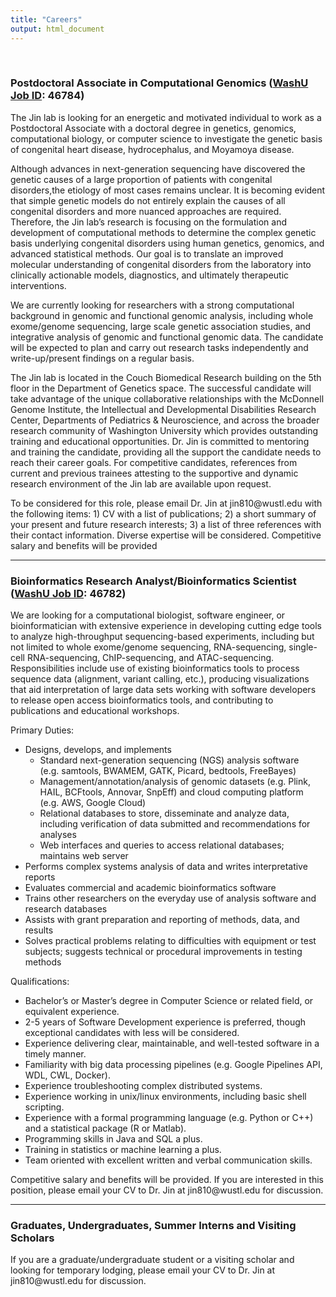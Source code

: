 ```yaml
---
title: "Careers"
output: html_document
---
```


<br>

### Postdoctoral Associate in Computational Genomics ([WashU Job ID](https://jobs.wustl.edu/): 46784)

The Jin lab is looking for an energetic and motivated individual to work as a Postdoctoral Associate with a doctoral degree in genetics, genomics, computational biology, or computer science to investigate the genetic basis of congenital heart disease, hydrocephalus, and Moyamoya disease.

Although advances in next-generation sequencing have discovered the genetic causes of a large proportion of patients with congenital disorders,the etiology of most cases remains unclear. It is becoming evident that simple genetic models do not entirely explain the causes of all congenital disorders and more nuanced approaches are required. Therefore, the Jin lab's research is focusing on the formulation and development of computational methods to determine the complex genetic basis underlying congenital disorders using human genetics, genomics, and advanced statistical methods. Our goal is to translate an improved molecular understanding of congenital disorders from the laboratory into clinically actionable models, diagnostics, and ultimately therapeutic interventions.

We are currently looking for researchers with a strong computational background in genomic and functional genomic analysis, including whole exome/genome sequencing, large scale genetic association studies, and integrative analysis of genomic and functional genomic data. The candidate will be expected to plan and carry out research tasks independently and write-up/present findings on a regular basis.

The Jin lab is located in the Couch Biomedical Research building on the 5th floor in the Department of Genetics space. The successful candidate will take advantage of the unique collaborative relationships with the McDonnell Genome Institute, the Intellectual and Developmental Disabilities Research Center, Departments of Pediatrics & Neuroscience, and across the broader research community of Washington University which provides outstanding training and educational opportunities. Dr. Jin is committed to mentoring and training the candidate, providing all the support the candidate needs to reach their career goals. For competitive candidates, references from current and previous trainees attesting to the supportive and dynamic research environment of the Jin lab are available upon request.

To be considered for this role, please email Dr. Jin at jin810@wustl.edu with the following items: 1) CV with a list of publications; 2) a short summary of your present and future research interests; 3) a list of three references with their contact information. Diverse expertise will be considered. Competitive salary and benefits will be provided

-----

### Bioinformatics Research Analyst/Bioinformatics Scientist ([WashU Job ID](https://jobs.wustl.edu/): 46782)

We are looking for a computational biologist, software engineer, or bioinformatician with extensive experience in developing cutting edge tools to analyze high-throughput sequencing-based experiments, including but not limited to whole exome/genome sequencing, RNA-sequencing, single-cell RNA-sequencing, ChIP-sequencing, and ATAC-sequencing. Responsibilities include use of existing bioinformatics tools to process sequence data (alignment, variant calling, etc.), producing visualizations that aid interpretation of large data sets working with software developers to release open access bioinformatics tools, and contributing to publications and educational workshops.

Primary Duties:

* Designs, develops, and implements
	+ Standard next-generation sequencing (NGS) analysis software (e.g. samtools, BWAMEM, GATK, Picard, bedtools, FreeBayes)
	+ Management/annotation/analysis of genomic datasets (e.g. Plink, HAIL, BCFtools, Annovar, SnpEff) and cloud computing platform (e.g. AWS, Google Cloud)
	+ Relational databases to store, disseminate and analyze data, including verification of data submitted and recommendations for analyses
	+ Web interfaces and queries to access relational databases; maintains web server
* Performs complex systems analysis of data and writes interpretative reports
* Evaluates commercial and academic bioinformatics software
* Trains other researchers on the everyday use of analysis software and research databases
* Assists with grant preparation and reporting of methods, data, and results
* Solves practical problems relating to difficulties with equipment or test subjects; suggests technical or procedural improvements in testing methods

Qualifications:

* Bachelor's or Master’s degree in Computer Science or related field, or equivalent experience.
* 2-5 years of Software Development experience is preferred, though exceptional candidates with less will be considered.
* Experience delivering clear, maintainable, and well-tested software in a timely manner.
* Familiarity with big data processing pipelines (e.g. Google Pipelines API, WDL, CWL, Docker).
* Experience troubleshooting complex distributed systems.
* Experience working in unix/linux environments, including basic shell scripting.
* Experience with a formal programming language (e.g. Python or C++) and a statistical package (R or Matlab).
* Programming skills in Java and SQL a plus.
* Training in statistics or machine learning a plus.
* Team oriented with excellent written and verbal communication skills.

Competitive salary and benefits will be provided. If you are interested in this position, please email your CV to Dr. Jin at jin810@wustl.edu for discussion.

-----

### Graduates, Undergraduates, Summer Interns and Visiting Scholars

If you are a graduate/undergraduate student or a visiting scholar and looking for temporary lodging, please email your CV to Dr. Jin at jin810@wustl.edu for discussion.
